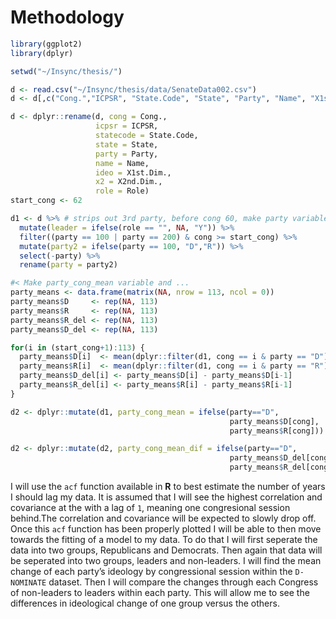 # Methodology

```r
library(ggplot2)
library(dplyr)

setwd("~/Insync/thesis/")

d <- read.csv("~/Insync/thesis/data/SenateData002.csv")
d <- d[,c("Cong.","ICPSR", "State.Code", "State", "Party", "Name", "X1st.Dim.", "X2nd.Dim.", "Role")]

d <- dplyr::rename(d, cong = Cong., 
                   icpsr = ICPSR,
                   statecode = State.Code,
                   state = State, 
                   party = Party,
                   name = Name, 
                   ideo = X1st.Dim., 
                   x2 = X2nd.Dim.,
                   role = Role)
start_cong <- 62

d1 <- d %>% # strips out 3rd party, before cong 60, make party variable D or R instead of 100 or 200
  mutate(leader = ifelse(role == "", NA, "Y")) %>%
  filter((party == 100 | party == 200) & cong >= start_cong) %>%
  mutate(party2 = ifelse(party == 100, "D","R")) %>%
  select(-party) %>%
  rename(party = party2)

#< Make party_cong_mean variable and ...
party_means <- data.frame(matrix(NA, nrow = 113, ncol = 0))
party_means$D     <- rep(NA, 113)
party_means$R     <- rep(NA, 113)
party_means$R_del <- rep(NA, 113)
party_means$D_del <- rep(NA, 113)

for(i in (start_cong+1):113) {
  party_means$D[i]  <- mean(dplyr::filter(d1, cong == i & party == "D")$ideo)
  party_means$R[i]  <- mean(dplyr::filter(d1, cong == i & party == "R")$ideo)
  party_means$D_del[i] <- party_means$D[i] - party_means$D[i-1]
  party_means$R_del[i] <- party_means$R[i] - party_means$R[i-1]
}

d2 <- dplyr::mutate(d1, party_cong_mean = ifelse(party=="D", 
                                                 party_means$D[cong], 
                                                 party_means$R[cong]))

d2 <- dplyr::mutate(d2, party_cong_mean_dif = ifelse(party=="D", 
                                                 party_means$D_del[cong], 
                                                 party_means$R_del[cong])) #>
```

I will use the `acf` function available in **R** to best estimate the number of years I should lag my data. It is assumed that I will see the highest correlation and covariance at the with a lag of `1`, meaning one congresional session behind.The correlation and covariance will be expected to slowly drop off. Once this `acf` function has been properly plotted I will be able to then move towards the fitting of a model to my data. To do that I will first seperate the data into two groups, Republicans and Democrats. Then again that data will be seperated into two groups, leaders and non-leaders. I will find the mean change of each party's ideology by congressional session within the `D-NOMINATE` dataset. Then I will compare the changes through each Congress of non-leaders to leaders within each party. This will allow me to see the differences in ideological change of one group versus the others.


